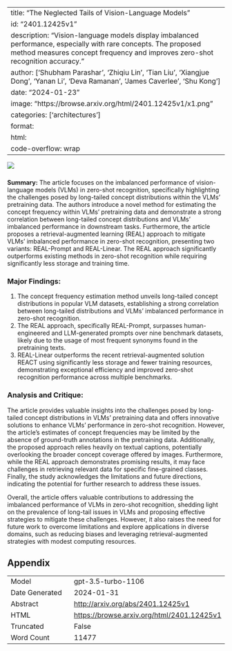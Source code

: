 
---
title: "The Neglected Tails of Vision-Language Models"
id: "2401.12425v1"
description: "Vision-language models display imbalanced performance, especially with rare concepts. The proposed method measures concept frequency and improves zero-shot recognition accuracy."
author: ['Shubham Parashar', 'Zhiqiu Lin', 'Tian Liu', 'Xiangjue Dong', 'Yanan Li', 'Deva Ramanan', 'James Caverlee', 'Shu Kong']
date: "2024-01-23"
image: "https://browse.arxiv.org/html/2401.12425v1/x1.png"
categories: ['architectures']
format:
  html:
    code-overflow: wrap
---

![](https://browse.arxiv.org/html/2401.12425v1/x1.png)

###
**Summary:**
The article focuses on the imbalanced performance of vision-language models (VLMs) in zero-shot recognition, specifically highlighting the challenges posed by long-tailed concept distributions within the VLMs' pretraining data. The authors introduce a novel method for estimating the concept frequency within VLMs' pretraining data and demonstrate a strong correlation between long-tailed concept distributions and VLMs' imbalanced performance in downstream tasks. Furthermore, the article proposes a retrieval-augmented learning (REAL) approach to mitigate VLMs' imbalanced performance in zero-shot recognition, presenting two variants: REAL-Prompt and REAL-Linear. The REAL approach significantly outperforms existing methods in zero-shot recognition while requiring significantly less storage and training time.


### Major Findings:
1. The concept frequency estimation method unveils long-tailed concept distributions in popular VLM datasets, establishing a strong correlation between long-tailed distributions and VLMs’ imbalanced performance in zero-shot recognition.
2. The REAL approach, specifically REAL-Prompt, surpasses human-engineered and LLM-generated prompts over nine benchmark datasets, likely due to the usage of most frequent synonyms found in the pretraining texts. 
3. REAL-Linear outperforms the recent retrieval-augmented solution REACT using significantly less storage and fewer training resources, demonstrating exceptional efficiency and improved zero-shot recognition performance across multiple benchmarks.


### Analysis and Critique:
The article provides valuable insights into the challenges posed by long-tailed concept distributions in VLMs' pretraining data and offers innovative solutions to enhance VLMs' performance in zero-shot recognition. However, the article's estimates of concept frequencies may be limited by the absence of ground-truth annotations in the pretraining data. Additionally, the proposed approach relies heavily on textual captions, potentially overlooking the broader concept coverage offered by images. Furthermore, while the REAL approach demonstrates promising results, it may face challenges in retrieving relevant data for specific fine-grained classes. Finally, the study acknowledges the limitations and future directions, indicating the potential for further research to address these issues.

Overall, the article offers valuable contributions to addressing the imbalanced performance of VLMs in zero-shot recognition, shedding light on the prevalence of long-tail issues in VLMs and proposing effective strategies to mitigate these challenges. However, it also raises the need for future work to overcome limitations and explore applications in diverse domains, such as reducing biases and leveraging retrieval-augmented strategies with modest computing resources.

## Appendix

|          |          |
|----------|----------|
| Model     | gpt-3.5-turbo-1106       |
| Date Generated     | 2024-01-31       |
| Abstract | [http://arxiv.org/abs/2401.12425v1](http://arxiv.org/abs/2401.12425v1)        |
| HTML     | [https://browse.arxiv.org/html/2401.12425v1](https://browse.arxiv.org/html/2401.12425v1)       |
| Truncated       | False       |
| Word Count       | 11477       |